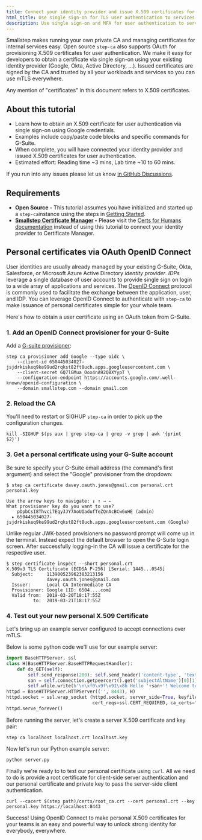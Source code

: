 ```yaml
---
title: Connect your identity provider and issue X.509 certificates for user authentication to services
html_title: Use single sign-on for TLS user authentication to services and workloads
description: Use single sign-on and MFA for user authentication to services and workloads. Connect your existing identity provider and authenticated issue X.509 certificates
---
```



Smallstep makes running your own private CA and managing certificates for internal services easy.  Open source `step-ca` also supports OAuth for provisioning X.509 certificates for user authentication.  We make it easy for developers to obtain a certificate via single sign-on using your existing identity provider (Google, Okta, Active Directory, ...). Issued certificates are signed by the CA and trusted by all your workloads and services so you can use mTLS everywhere. 

<Alert severity="info">
  <div>
    Any mention of "certificates" in this document refers to X.509 certificates.
  </div>
</Alert>

## About this tutorial

- Learn how to obtain an X.509 certificate for user authentication via single sign-on using Google credentials.
- Examples include copy/paste code blocks and specific commands for G-Suite.
- When complete, you will have connected your identity provider and issued X.509 certificates for user authentication.
- Estimated effort: Reading time ~3 mins, Lab time ~10 to 60 mins. 

<Alert severity="info">
  <div>
    If you run into any issues please let us know <a href="https://github.com/smallstep/certificates/discussions">in GitHub Discussions</a>.
  </div>
</Alert>

## Requirements

- **Open Source -** This tutorial assumes you have initialized and started up a `step-ca`instance using the steps in [Getting Started](../step-ca/getting-started.mdx).
- **[Smallstep Certificate Manager](https://smallstep.com/certificate-manager) -** Please visit the [Certs for Humans documentation](../certificate-manager/oidc.mdx) instead of using this tutorial to connect your identity provider to Certificate Manager.

## Personal certificates via OAuth OpenID Connect

User identities are usually already managed by your existing G-Suite, Okta, Salesforce, or Microsoft Azure Active Directory _identity provider_.
_IDPs_ leverage a single database of user accounts to provide single sign on login to a wide array of applications and services.
The [OpenID Connect](https://openid.net/connect/faq/) protocol is commonly used to facilitate the exchange between the application, user, and IDP.
You can leverage OpenID Connect to authenticate with `step-ca` to make issuance of personal certificates simple for your whole team.

Here's how to obtain a user certificate using an OAuth token from G-Suite.

### 1. Add an OpenID Connect provisioner for your G-Suite

Add a [G-suite provisioner](../step-ca/provisioners.mdx#gcp):

```shell-session nocopy
step ca provisioner add Google --type oidc \
    --client-id 650445034027-jsjdrkiskeq9ke99ud2rqkst82ft8uch.apps.googleusercontent.com \
    --client-secret 6Q7lGMua_Oox4nA92QBXYypT \
    --configuration-endpoint https://accounts.google.com/.well-known/openid-configuration \
    --domain smallstep.com --domain gmail.com
```

### 2. Reload the CA

You'll need to restart or SIGHUP `step-ca` in order to pick up the configuration changes.

```shell-session nocopy
kill -SIGHUP $(ps aux | grep step-ca | grep -v grep | awk '{print $2}')
```

### 3. Get a personal certificate using your G-Suite account

Be sure to specify your G-Suite email address (the command's first argument) and select the "Google" provisioner from the dropdown:

```shell-session nocopy
$ step ca certificate davey.oauth.jones@gmail.com personal.crt personal.key

Use the arrow keys to navigate: ↓ ↑ → ←
What provisioner key do you want to use?
    pDpbCsI8Thvci7EqyJJY7AoUIadufTeZQnAcBCwGuHE (admin)
  ▸ 650445034027-jsjdrkiskeq9ke99ud2rqkst82ft8uch.apps.googleusercontent.com (Google)
```

Unlike regular JWK-based provisioners no password prompt will come up in the terminal.
Instead expect the default browser to open the G-Suite login screen.
After successfully logging-in the CA will issue a certificate for the respective user.

```shell-session nocopy
$ step certificate inspect --short personal.crt
X.509v3 TLS Certificate (ECDSA P-256) [Serial: 1445...0545]
  Subject:     113900523962383213156
               davey.oauth.jones@gmail.com
  Issuer:      Local CA Intermediate CA
  Provisioner: Google [ID: 6504....com]
  Valid from:  2019-03-20T18:17:55Z
          to:  2019-03-21T18:17:55Z
```

### 4. Test out your new personal X.509 Certificate

Let's bring up an example server configured to accept connections over mTLS.

Below is some python code we'll use for our example server:

```python
import BaseHTTPServer, ssl
class H(BaseHTTPServer.BaseHTTPRequestHandler):
    def do_GET(self):
        self.send_response(200); self.send_header('content-type', 'text/html; charset=utf-8'); self.end_headers()
        san = self.connection.getpeercert().get('subjectAltName')[0][1]
        self.wfile.write(b'\n\xf0\x9f\x91\x8b Hello '+san+'! Welcome to mTLS \xf0\x9f\x94\x92\xe2\x9c\x85\n\n')
httpd = BaseHTTPServer.HTTPServer(('', 8443), H)
httpd.socket = ssl.wrap_socket (httpd.socket, server_side=True, keyfile="localhost.key", certfile="localhost.crt",
                                cert_reqs=ssl.CERT_REQUIRED, ca_certs="root_ca.crt")
httpd.serve_forever()
```

Before running the server, let's create a server X.509 certificate and key pair:

```shell
step ca localhost localhost.crt localhost.key
```

Now let's run our Python example server:

```shell
python server.py
```

Finally we're ready to to test our personal certificate using `curl`.
All we need to do is provide a root certificate for client-side server
authentication and our personal certificate and private key to pass the
server-side client authentication.

```shell-session
curl --cacert $(step path)/certs/root_ca.crt --cert personal.crt --key personal.key https://localhost:8443
```

Success!
Using OpenID Connect to make personal X.509 certificates for your teams is an
easy and powerful way to unlock strong identity for everybody, everywhere.
